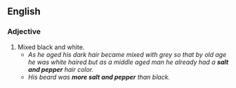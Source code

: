 ==English==

===Adjective===
{{en-adj}}

#Mixed black and white.
#*''As he aged his dark hair became mixed with grey so that by old age he was white haired but as a middle aged man he already had a '''salt and pepper''' hair color.''
#*''His beard was '''more salt and pepper''' than black.''